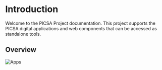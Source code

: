 # Introduction
 
Welcome to the PICSA Project documentation. This project supports the PICSA digital applications and web components that can be accessed as standalone tools.

## Overview 
![Apps](/images/picsa-apps.png)